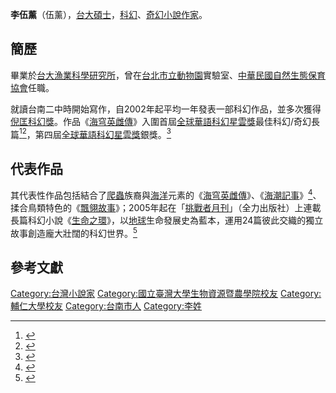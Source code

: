 {{refimprove|time=2014-07-24T16:03:52+00:00}}
{{expand|time=2014-07-24T16:03:28+00:00}}
{{Infobox_Person
| name = 李伍薰
|image= 
|box_width|caption= 
|occupation= 中華民國自然生態保育協會助理編輯
| period = 20世紀－21世紀
|birth_name= 
| foreign_names = 
| english_names = 
| nick_names = 伍薰
| Sex = 男
|language= 
| height = 
| weight = 
|birth_date= {{Birth date and age|1979|10|20}}
|birth_place= 
|death_date= 
|death_place=
| nationality ={{ROC}}[[臺灣省|臺灣省]]臺南
| residence = 
| party = 
| religion =  
| spouse = 
| relatives = 
|education= 
* [[輔仁大學|輔仁大學]]生物系畢業
* [[國立臺灣大學|國立臺灣大學]]漁業科學所碩士
| past = 
* 中華民國自然生態保育協會助理編輯<ref>[http://www3.nmtl.gov.tw/writer2/writer_detail.php?id=513 2007台灣文學作家目錄] {{Wayback|url=http://www3.nmtl.gov.tw/writer2/writer_detail.php?id=513 |date=20160406185417 }} 國立台灣文學館</ref>
| work =
|awards=
* 倪匡科幻獎
}}
'''李伍薰'''（伍薰）{{BD|1979年|||}}，[[台大|台大]][[碩士|碩士]]，[[科幻|科幻]]、[[奇幻|奇幻]][[小說|小說]][[作家|作家]]。

== 簡歷 ==
畢業於[[台大漁業科學研究所|台大漁業科學研究所]]，曾在[[台北市立動物園|台北市立動物園]]實驗室、[[中華民國自然生態保育協會|中華民國自然生態保育協會]]任職。

就讀台南二中時開始寫作，自2002年起平均一年發表一部科幻作品，並多次獲得[[倪匡科幻獎|倪匡科幻獎]]。作品《[[海穹英雌傳|海穹英雌傳]]》入圍首屆[[全球華語科幻星雲獎|全球華語科幻星雲獎]]最佳科幻/奇幻長篇<ref>{{cite web|url=http://showbiz.chinatimes.com/2009Cti/Channel/Showbiz/showbiz-news-cnt/0,5020,110511+112010080700119,00.html|title=《海穹英雌傳》李伍薰 全球科幻新星|author=邱祖胤|publisher=中時電子報|date=2010-08-07}}{{dead link|date=2018年3月 |bot=InternetArchiveBot |fix-attempted=yes }}</ref><ref>{{cite web|url=http://www.merit-times.com.tw/NewsPage.aspx?unid=197606|title=科幻迷李伍薰 海穹游出星雲獎|publisher=人間福報|date=2010-08-16|access-date=2014-07-28|archive-date=2016-03-04|archive-url=https://web.archive.org/web/20160304094108/http://www.merit-times.com.tw/NewsPage.aspx?unid=197606|dead-url=no}}</ref>，第四屆[[全球華語科幻星雲獎|全球華語科幻星雲獎]]銀獎。<ref>{{cite web|url=http://culture.people.com.cn/n/2013/1004/c172318-23105596.html|title=第四届全球华语科幻星云奖揭晓 台湾作家获银奖|publisher=人民網|date=2013-10-04|access-date=2014-07-25|archive-date=2016-03-04|archive-url=https://web.archive.org/web/20160304071416/http://culture.people.com.cn/n/2013/1004/c172318-23105596.html|dead-url=no}}</ref>

==代表作品==
其代表性作品包括結合了[[爬蟲|爬蟲]]族裔與[[海洋|海洋]]元素的《[[海穹英雌傳|海穹英雌傳]]》、《[[海潮記事|海潮記事]]》<ref>{{citeweb|url=http://digitalarchives.tw/Theme/CCC/CCC3/CCC3_1.jsp|title=典藏台灣 海潮記事|publisher=數位典藏與數位學習國家型科技計畫成果入口網|access-date=2014-07-28|archive-date=2018-12-25|archive-url=https://web.archive.org/web/20181225141043/http://digitalarchives.tw/Theme/CCC/CCC3/CCC3_1.jsp|dead-url=no}}</REF>、揉合鳥類特色的《[[飄翎故事|飄翎故事]]》；2005年起在「[[挑戰者月刊|挑戰者月刊]]」（全力出版社）上連載長篇科幻小說《[[生命之環|生命之環]]》，以[[地球|地球]]生命發展史為藍本，運用24篇彼此交織的獨立故事創造龐大壯闊的科幻世界。<ref>{{cite web|url=http://college.nccu.edu.tw/index.php?option=com_flexicontent&view=items&cid=370:2011-09-02-07-48-50&id=603:2013-01-09-05-37-33&Itemid=177|title=海洋與生態-李伍薰的奇幻創作分享|author=茅雅媛|publisher=政大書院電子報|date=2013-01-09|deadurl=yes|archiveurl=https://web.archive.org/web/20140727094521/http://college.nccu.edu.tw/index.php?option=com_flexicontent&view=items&cid=370:2011-09-02-07-48-50&id=603:2013-01-09-05-37-33&Itemid=177|archivedate=2014年7月27日|df=}}</ref>

== 參考文獻 ==
{{reflist}}

[[Category:台灣小說家|Category:台灣小說家]]
[[Category:國立臺灣大學生物資源暨農學院校友|Category:國立臺灣大學生物資源暨農學院校友]]
[[Category:輔仁大學校友|Category:輔仁大學校友]]
[[Category:台南市人|Category:台南市人]]
[[Category:李姓|Category:李姓]]